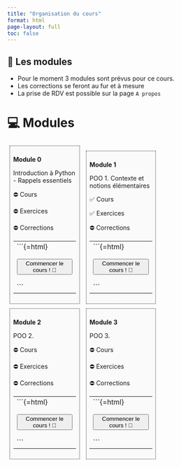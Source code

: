 ```yaml
---
title: "Organisation du cours"
format: html
page-layout: full
toc: false
---
```


::: {.callout-important collapse=false}
## 📢 Les modules
- Pour le moment 3 modules sont prévus pour ce cours.
- Les corrections se feront au fur et à mesure
- La prise de RDV est possible sur la page `A propos`
:::
# 💻 Modules

::: {style="display:inline-block;width: 28.5%;border-style: dotted;border-width: 1px;border-color: &quot;#fefefe&quot;; margin:1%;padding:1.5%;background-color:#fafafa"}
**Module 0**

Introduction à Python - Rappels essentiels

⛔ Cours 

⛔ Exercices

⛔ Corrections

-----------------
```{=html}
<div style="text-align: center">
  <a href="module0.qmd">
    <button class="button-61">Commencer le cours ! 🚀</button>
  </a>
</div>
```
-----------------
:::

::: {style="display:inline-block;width: 28.5%;border-style: dotted;border-width: 1px;border-color: &quot;#fefefe&quot;; margin:1%;padding:1.5%;background-color:#fafafa"}
**Module 1**

POO 1. Contexte et notions élémentaires

✅ Cours 

✅ Exercices

⛔ Corrections

-----------------
```{=html}
<div style="text-align: center">
  <a href="module1.qmd">
    <button class="button-61">Commencer le cours ! 🚀</button>
  </a>
</div>
```
-----------------
:::

::: {style="display:inline-block;width: 28.5%;border-style: dotted;border-width: 1px;border-color: &quot;#fefefe&quot;; margin:1%;padding:1.5%;background-color:#fafafa"}
**Module 2**

POO 2.

⛔ Cours 

⛔ Exercices 

⛔ Corrections   

-----------------
```{=html}
<div style="text-align: center">
  <a href="module2.qmd">
    <button class="button-61">Commencer le cours ! 🚀</button>
  </a>
</div>
```
-----------------
:::

::: {style="display:inline-block;width: 28.5%;border-style: dotted;border-width: 1px;border-color: &quot;#fefefe&quot;; margin:1%;padding:1.5%;background-color:#fafafa"}
**Module 3**


POO 3.

⛔ Cours 

⛔ Exercices 

⛔ Corrections

-----------------
```{=html}
<div style="text-align: center">
  <a href="module3.qmd">
    <button class="button-61">Commencer le cours ! 🚀</button>
  </a>
</div>
```
-----------------
:::
